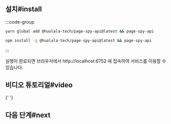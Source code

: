 
## 설치#install

:::code-group

```bash yarn
yarn global add @huolala-tech/page-spy-api@latest && page-spy-api
```

```bash npm
npm install -g @huolala-tech/page-spy-api@latest && page-spy-api
```

:::

실행이 완료되면 브라우저에서 http://localhost:6752 에 접속하여 서비스를 이용할 수 있습니다.

## 비디오 튜토리얼#video

<EmbedVideo title="deployWithNode" />{' '}

## 다음 단계#next

<DeployNext />
